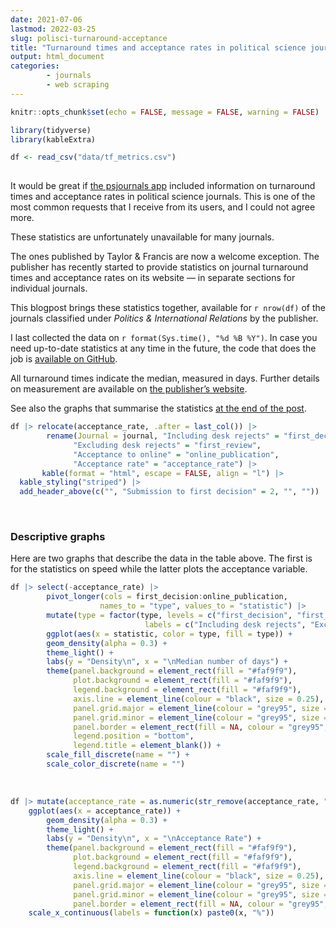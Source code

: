 ```yaml
---
date: 2021-07-06
lastmod: 2022-03-25
slug: polisci-turnaround-acceptance
title: "Turnaround times and acceptance rates in political science journals"
output: html_document
categories:
        - journals
        - web scraping
---
```


```r

knitr::opts_chunk$set(echo = FALSE, message = FALSE, warning = FALSE)

library(tidyverse)
library(kableExtra)

df <- read_csv("data/tf_metrics.csv")
        
```

It would be great if <a href="https://resulumit.shinyapps.io/psjournals/" target="_blank">the psjournals app</a> included information on turnaround times and acceptance rates in political science journals. This is one of the most common requests that I receive from its users, and I could not agree more.

These statistics are unfortunately unavailable for many journals.

The ones published by Taylor & Francis are now a welcome exception. The publisher has recently started to provide statistics on journal turnaround times and acceptance rates on its website --- in separate sections for individual journals. 

This blogpost brings these statistics together, available for `r nrow(df)` of the journals classified under _Politics & International Relations_ by the publisher. 

I last collected the data on `r format(Sys.time(), "%d %B %Y")`. In case you need up-to-date statistics at any time in the future, the code that does the job is <a href="https://gist.github.com/resulumit/05f5186f2c7abd7efed0e05bc64a358e" target="_blank">available on GitHub</a>.

All turnaround times indicate the median, measured in days. Further details on measurement are available on <a href="https://authorservices.taylorandfrancis.com/publishing-your-research/choosing-a-journal/journal-metrics/#" target="_blank">the publisher's website</a>. 

See also the graphs that summarise the statistics [at the end of the post](#descriptive-graphs).

```r
df |> relocate(acceptance_rate, .after = last_col()) |> 
        rename(Journal = journal, "Including desk rejects" = "first_decision",
              "Excluding desk rejects" = "first_review", 
              "Acceptance to online" = "online_publication", 
              "Acceptance rate" = "acceptance_rate") |> 
       kable(format = "html", escape = FALSE, align = "l") |>
  kable_styling("striped") |>
  add_header_above(c("", "Submission to first decision" = 2, "", ""))

```

<br>

### Descriptive graphs

Here are two graphs that describe the data in the table above. The first is for the statistics on speed while the latter plots the acceptance variable. 

```r

df |> select(-acceptance_rate) |> 
        pivot_longer(cols = first_decision:online_publication,
                    names_to = "type", values_to = "statistic") |>
        mutate(type = factor(type, levels = c("first_decision", "first_review", "online_publication"),
                              labels = c("Including desk rejects", "Excluding desk rejects", "Acceptance to online"))) |> 
        ggplot(aes(x = statistic, color = type, fill = type)) +
        geom_density(alpha = 0.3) +
        theme_light() +
        labs(y = "Density\n", x = "\nMedian number of days") +
        theme(panel.background = element_rect(fill = "#faf9f9"),
              plot.background = element_rect(fill = "#faf9f9"),
              legend.background = element_rect(fill = "#faf9f9"),
              axis.line = element_line(colour = "black", size = 0.25),
              panel.grid.major = element_line(colour = "grey95", size = 0.25),
              panel.grid.minor = element_line(colour = "grey95", size = 0.125),
              panel.border = element_rect(fill = NA, colour = "grey95", size = 0.25),
              legend.position = "bottom",
              legend.title = element_blank()) +
        scale_fill_discrete(name = "") +
        scale_color_discrete(name = "")

```

<br>

```r

df |> mutate(acceptance_rate = as.numeric(str_remove(acceptance_rate, "%"))) |>
    ggplot(aes(x = acceptance_rate)) +
        geom_density(alpha = 0.3) +
        theme_light() +
        labs(y = "Density\n", x = "\nAcceptance Rate") +
        theme(panel.background = element_rect(fill = "#faf9f9"),
              plot.background = element_rect(fill = "#faf9f9"),
              legend.background = element_rect(fill = "#faf9f9"),
              axis.line = element_line(colour = "black", size = 0.25),
              panel.grid.major = element_line(colour = "grey95", size = 0.25),
              panel.grid.minor = element_line(colour = "grey95", size = 0.125),
              panel.border = element_rect(fill = NA, colour = "grey95", size = 0.25)) +
    scale_x_continuous(labels = function(x) paste0(x, "%"))

```


<style type="text/css">

.cname {
    border-bottom: 1px dotted;
}

</style>